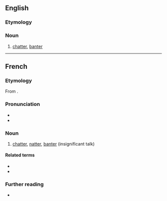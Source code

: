 {{also|Bavardage}}
==English==

===Etymology===
{{bor|en|fr|bavardage}}

===Noun===
{{en-noun|-}}

# [[chatter]], [[banter]]

----

==French==

===Etymology===
From {{af|fr|bavard|t1=chatty, talkative|-age}}.

===Pronunciation===
* {{fr-IPA}}
* {{audio|fr|Fr-bavardage.ogg|Audio}}

===Noun===
{{fr-noun|m}}

# [[chatter]], [[natter]], [[banter]] (insignificant talk)

====Related terms====
* {{l|fr|bavarder}}
* {{l|fr|bavardeur}}

===Further reading===
* {{R:TLFi}}